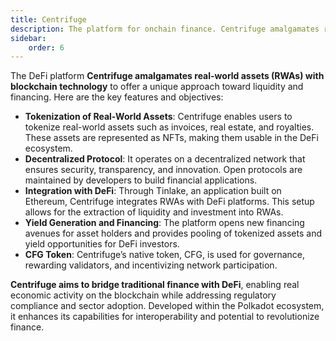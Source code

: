```yaml
---
title: Centrifuge
description: The platform for onchain finance. Centrifuge amalgamates real-world assets (RWAs) with blockchain technology.
sidebar: 
    order: 6
---
```


The DeFi platform **Centrifuge amalgamates real-world assets (RWAs) with blockchain technology** to offer a unique approach toward liquidity and financing. Here are the key features and objectives:

- **Tokenization of Real-World Assets**: Centrifuge enables users to tokenize real-world assets such as invoices, real estate, and royalties. These assets are represented as NFTs, making them usable in the DeFi ecosystem.
- **Decentralized Protocol**: It operates on a decentralized network that ensures security, transparency, and innovation. Open protocols are maintained by developers to build financial applications.
- **Integration with DeFi**: Through Tinlake, an application built on Ethereum, Centrifuge integrates RWAs with DeFi platforms. This setup allows for the extraction of liquidity and investment into RWAs.
- **Yield Generation and Financing**: The platform opens new financing avenues for asset holders and provides pooling of tokenized assets and yield opportunities for DeFi investors.
- **CFG Token**: Centrifuge’s native token, CFG, is used for governance, rewarding validators, and incentivizing network participation.

**Centrifuge aims to bridge traditional finance with DeFi**, enabling real economic activity on the blockchain while addressing regulatory compliance and sector adoption. Developed within the Polkadot ecosystem, it enhances its capabilities for interoperability and potential to revolutionize finance.
